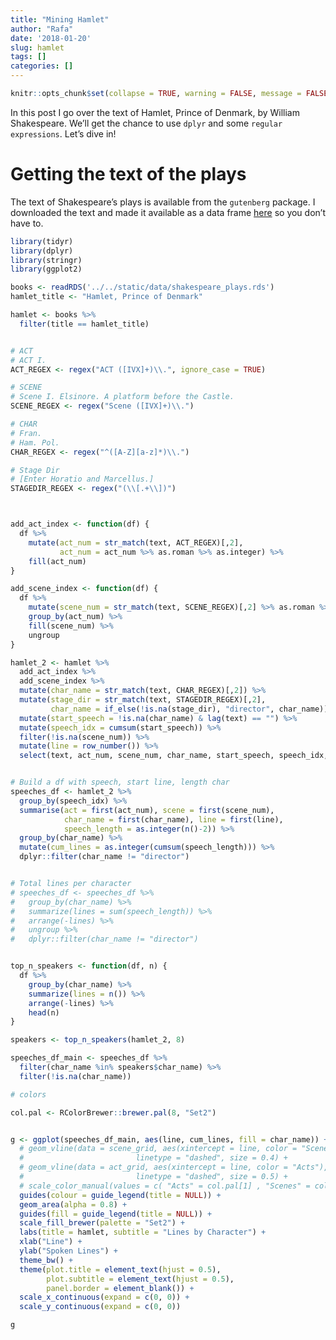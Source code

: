 ```yaml
---
title: "Mining Hamlet"
author: "Rafa"
date: '2018-01-20'
slug: hamlet
tags: []
categories: []
---
```



```r
knitr::opts_chunk$set(collapse = TRUE, warning = FALSE, message = FALSE)
```


In this post I go over the text of Hamlet, Prince of Denmark, by William Shakespeare. We'll get the chance to use `dplyr` and some `regular expressions`. Let's dive in!

# Getting the text of the plays

The text of Shakespeare's plays is available from the `gutenberg` package. I downloaded the text and made it available as a data frame [here](https://github.com/rlabuonora/text_mining/blob/master/data/shakespeare_plays.rds) so you don't have to.



```r
library(tidyr)
library(dplyr)
library(stringr)
library(ggplot2)

books <- readRDS('../../static/data/shakespeare_plays.rds')
hamlet_title <- "Hamlet, Prince of Denmark"

hamlet <- books %>%  
  filter(title == hamlet_title)


# ACT
# ACT I.
ACT_REGEX <- regex("ACT ([IVX]+)\\.", ignore_case = TRUE)

# SCENE
# Scene I. Elsinore. A platform before the Castle.
SCENE_REGEX <- regex("Scene ([IVX]+)\\.")

# CHAR
# Fran.
# Ham. Pol.
CHAR_REGEX <- regex("^([A-Z][a-z]*)\\.")

# Stage Dir
# [Enter Horatio and Marcellus.]
STAGEDIR_REGEX <- regex("(\\[.+\\])")



add_act_index <- function(df) {
  df %>% 
    mutate(act_num = str_match(text, ACT_REGEX)[,2],
           act_num = act_num %>% as.roman %>% as.integer) %>% 
    fill(act_num)
}

add_scene_index <- function(df) {
  df %>% 
    mutate(scene_num = str_match(text, SCENE_REGEX)[,2] %>% as.roman %>% as.integer) %>% 
    group_by(act_num) %>% 
    fill(scene_num) %>% 
    ungroup
}

hamlet_2 <- hamlet %>% 
  add_act_index %>% 
  add_scene_index %>%
  mutate(char_name = str_match(text, CHAR_REGEX)[,2]) %>% 
  mutate(stage_dir = str_match(text, STAGEDIR_REGEX)[,2],
         char_name = if_else(!is.na(stage_dir), "director", char_name)) %>%
  mutate(start_speech = !is.na(char_name) & lag(text) == "") %>%
  mutate(speech_idx = cumsum(start_speech)) %>% 
  filter(!is.na(scene_num)) %>% 
  mutate(line = row_number()) %>% 
  select(text, act_num, scene_num, char_name, start_speech, speech_idx, line)


# Build a df with speech, start line, length char
speeches_df <- hamlet_2 %>% 
  group_by(speech_idx) %>% 
  summarise(act = first(act_num), scene = first(scene_num), 
            char_name = first(char_name), line = first(line),
            speech_length = as.integer(n()-2)) %>% 
  group_by(char_name) %>% 
  mutate(cum_lines = as.integer(cumsum(speech_length))) %>% 
  dplyr::filter(char_name != "director")


# Total lines per character
# speeches_df <- speeches_df %>% 
#   group_by(char_name) %>% 
#   summarize(lines = sum(speech_length)) %>% 
#   arrange(-lines) %>% 
#   ungroup %>% 
#   dplyr::filter(char_name != "director")


top_n_speakers <- function(df, n) {
  df %>% 
    group_by(char_name) %>% 
    summarize(lines = n()) %>% 
    arrange(-lines) %>% 
    head(n)
}

speakers <- top_n_speakers(hamlet_2, 8)

speeches_df_main <- speeches_df %>% 
  filter(char_name %in% speakers$char_name) %>% 
  filter(!is.na(char_name))

# colors

col.pal <- RColorBrewer::brewer.pal(8, "Set2")


g <- ggplot(speeches_df_main, aes(line, cum_lines, fill = char_name)) + 
  # geom_vline(data = scene_grid, aes(xintercept = line, color = "Scenes"),
  #                         linetype = "dashed", size = 0.4) +
  # geom_vline(data = act_grid, aes(xintercept = line, color = "Acts"),
  #                         linetype = "dashed", size = 0.5) +
  # scale_color_manual(values = c( "Acts" = col.pal[1] , "Scenes" = col.pal[2])) +
  guides(colour = guide_legend(title = NULL)) +
  geom_area(alpha = 0.8) + 
  guides(fill = guide_legend(title = NULL)) +
  scale_fill_brewer(palette = "Set2") + 
  labs(title = hamlet, subtitle = "Lines by Character") + 
  xlab("Line") + 
  ylab("Spoken Lines") +
  theme_bw() + 
  theme(plot.title = element_text(hjust = 0.5),
        plot.subtitle = element_text(hjust = 0.5),
        panel.border = element_blank()) +
  scale_x_continuous(expand = c(0, 0)) + 
  scale_y_continuous(expand = c(0, 0))

g

```

